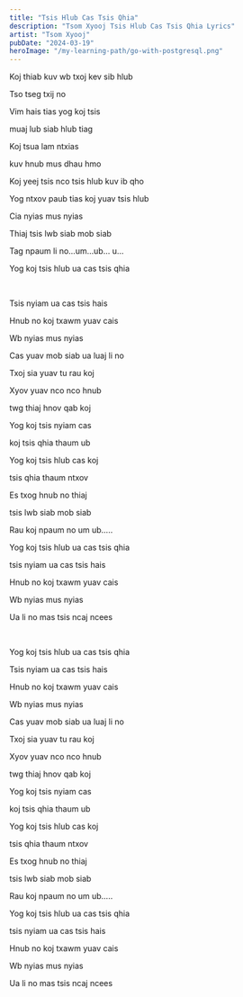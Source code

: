 ```yaml
---
title: "Tsis Hlub Cas Tsis Qhia"
description: "Tsom Xyooj Tsis Hlub Cas Tsis Qhia Lyrics"
artist: "Tsom Xyooj"
pubDate: "2024-03-19"
heroImage: "/my-learning-path/go-with-postgresql.png"
---
```


Koj thiab kuv wb txoj kev sib hlub

Tso tseg txij no

Vim hais tias yog koj tsis

muaj lub siab hlub tiag

Koj tsua lam ntxias

kuv hnub mus dhau hmo

Koj yeej tsis nco tsis hlub kuv ib qho

Yog ntxov paub tias koj yuav tsis hlub

Cia nyias mus nyias

Thiaj tsis lwb siab mob siab

Tag npaum li no…um…ub… u…

Yog koj tsis hlub ua cas tsis qhia

<br />

Tsis nyiam ua cas tsis hais

Hnub no koj txawm yuav cais

Wb nyias mus nyias

Cas yuav mob siab ua luaj li no

Txoj sia yuav tu rau koj

Xyov yuav nco nco hnub

twg thiaj hnov qab koj

Yog koj tsis nyiam cas

koj tsis qhia thaum ub

Yog koj tsis hlub cas koj

tsis qhia thaum ntxov

Es txog hnub no thiaj

tsis lwb siab mob siab

Rau koj npaum no um ub…..

Yog koj tsis hlub ua cas tsis qhia

tsis nyiam ua cas tsis hais

Hnub no koj txawm yuav cais

Wb nyias mus nyias

Ua li no mas tsis ncaj ncees

<br />

Yog koj tsis hlub ua cas tsis qhia

Tsis nyiam ua cas tsis hais

Hnub no koj txawm yuav cais

Wb nyias mus nyias

Cas yuav mob siab ua luaj li no

Txoj sia yuav tu rau koj

Xyov yuav nco nco hnub

twg thiaj hnov qab koj

Yog koj tsis nyiam cas

koj tsis qhia thaum ub

Yog koj tsis hlub cas koj

tsis qhia thaum ntxov

Es txog hnub no thiaj

tsis lwb siab mob siab

Rau koj npaum no um ub…..

Yog koj tsis hlub ua cas tsis qhia

tsis nyiam ua cas tsis hais

Hnub no koj txawm yuav cais

Wb nyias mus nyias

Ua li no mas tsis ncaj ncees
